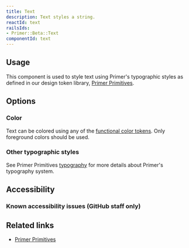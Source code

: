 ```yaml
---
title: Text
description: Text styles a string.
reactId: text
railsIds:
- Primer::Beta::Text
componentId: text
---
```



## Usage

This component is used to style text using Primer's typographic styles as defined in our design token library, [Primer Primitives](../primitives).

## Options

### Color

Text can be colored using any of the [functional color tokens](../primitives/colors#functional-variables). Only foreground colors should be used.

### Other typographic styles

See Primer Primitives [typography](../primitives/typography#styles) for more details about Primer's typography system.

## Accessibility

### Known accessibility issues (GitHub staff only)

 <AccessibilityLink label="Text"/>

## Related links

- [Primer Primitives](../primitives)
